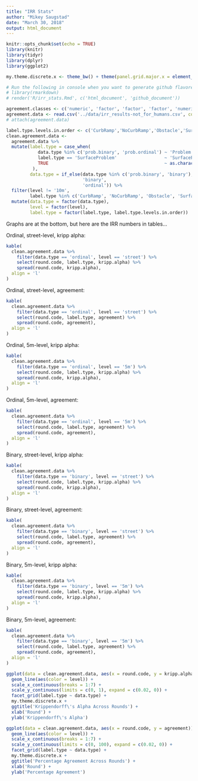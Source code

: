 ```yaml
---
title: "IRR Stats"
author: "Mikey Saugstad"
date: "March 30, 2018"
output: html_document
---
```


```r
knitr::opts_chunk$set(echo = TRUE)
library(knitr)
library(tidyr)
library(dplyr)
library(ggplot2)

my.theme.discrete.x <- theme_bw() + theme(panel.grid.major.x = element_blank())

# Run the following in console when you want to generate github flavored markdown as well.
# library(rmarkdown)
# render('R/irr_stats.Rmd', c('html_document', 'github_document'))
```


```r
agreement.classes <- c('numeric', 'factor', 'factor', 'factor', 'numeric', 'numeric')
agreement.data <- read.csv('../data/irr_results-not_for_humans.csv', colClasses = agreement.classes)
# attach(agreement.data)

label.type.levels.in.order <- c('CurbRamp','NoCurbRamp','Obstacle','SurfaceProb','Problem')
clean.agreement.data <-
  agreement.data %>%
  mutate(label.type = case_when(
            data.type %in% c('prob.binary', 'prob.ordinal') ~ 'Problem',
            label.type == 'SurfaceProblem'                  ~ 'SurfaceProb',
            TRUE                                            ~ as.character(label.type)
          ),
         data.type = if_else(data.type %in% c('prob.binary', 'binary'),
                             'binary',
                             'ordinal')) %>%
  filter(level != '10m',
         label.type %in% c('CurbRamp', 'NoCurbRamp', 'Obstacle', 'SurfaceProb', 'Problem')) %>%
  mutate(data.type = factor(data.type),
         level = factor(level),
         label.type = factor(label.type, label.type.levels.in.order))
```

Graphs are at the bottom, but here are the IRR numbers in tables...

Ordinal, street-level, kripp alpha:

```r
kable(
  clean.agreement.data %>%
    filter(data.type == 'ordinal', level == 'street') %>%
    select(round.code, label.type, kripp.alpha) %>%
    spread(round.code, kripp.alpha),
  align = 'l'
)
```

Ordinal, street-level, agreement:

```r
kable(
  clean.agreement.data %>%
    filter(data.type == 'ordinal', level == 'street') %>%
    select(round.code, label.type, agreement) %>%
    spread(round.code, agreement),
  align = 'l'
)
```

Ordinal, 5m-level, kripp alpha:

```r
kable(
  clean.agreement.data %>%
    filter(data.type == 'ordinal', level == '5m') %>%
    select(round.code, label.type, kripp.alpha) %>%
    spread(round.code, kripp.alpha),
  align = 'l'
)
```

Ordinal, 5m-level, agreement:

```r
kable(
  clean.agreement.data %>%
    filter(data.type == 'ordinal', level == '5m') %>%
    select(round.code, label.type, agreement) %>%
    spread(round.code, agreement),
  align = 'l'
)
```

Binary, street-level, kripp alpha:

```r
kable(
  clean.agreement.data %>%
    filter(data.type == 'binary', level == 'street') %>%
    select(round.code, label.type, kripp.alpha) %>%
    spread(round.code, kripp.alpha),
  align = 'l'
)
```

Binary, street-level, agreement:

```r
kable(
  clean.agreement.data %>%
    filter(data.type == 'binary', level == 'street') %>%
    select(round.code, label.type, agreement) %>%
    spread(round.code, agreement),
  align = 'l'
)
```

Binary, 5m-level, kripp alpha:

```r
kable(
  clean.agreement.data %>%
    filter(data.type == 'binary', level == '5m') %>%
    select(round.code, label.type, kripp.alpha) %>%
    spread(round.code, kripp.alpha),
  align = 'l'
)
```

Binary, 5m-level, agreement:

```r
kable(
  clean.agreement.data %>%
    filter(data.type == 'binary', level == '5m') %>%
    select(round.code, label.type, agreement) %>%
    spread(round.code, agreement),
  align = 'l'
)
```

```r
ggplot(data = clean.agreement.data, aes(x = round.code, y = kripp.alpha)) +
  geom_line(aes(color = level)) +
  scale_x_continuous(breaks = 1:7) +
  scale_y_continuous(limits = c(0, 1), expand = c(0.02, 0)) +
  facet_grid(label.type ~ data.type) +
  my.theme.discrete.x +
  ggtitle('Krippendorff\'s Alpha Across Rounds') +
  xlab('Round') +
  ylab('Krippendorff\'s Alpha')

ggplot(data = clean.agreement.data, aes(x = round.code, y = agreement)) +
  geom_line(aes(color = level)) +
  scale_x_continuous(breaks = 1:7) +
  scale_y_continuous(limits = c(0, 100), expand = c(0.02, 0)) +
  facet_grid(label.type ~ data.type) +
  my.theme.discrete.x +
  ggtitle('Percentage Agreement Across Rounds') +
  xlab('Round') +
  ylab('Percentage Agreement')
```
